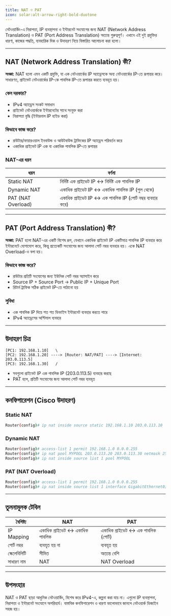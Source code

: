 ```yaml
---
title: NAT ও PAT
icon: solar:alt-arrow-right-bold-duotone
---
```


নেটওয়ার্কিং-এ নিরাপত্তা, IP ব্যবস্থাপনা ও ইন্টারনেট সংযোগের জন্য NAT (Network Address Translation) ও PAT (Port Address Translation) অত্যন্ত গুরুত্বপূর্ণ। এখানে এই দুই প্রযুক্তির ধারণা, কাজের পদ্ধতি, ব্যবহারিক দিক ও উদাহরণ নিয়ে বিস্তারিত আলোচনা করা হলো।

---

## NAT (Network Address Translation) কী?

**সংজ্ঞা:**
NAT হলো এমন একটি প্রযুক্তি, যা এক নেটওয়ার্কের IP অ্যাড্রেসকে অন্য নেটওয়ার্কের IP-তে রূপান্তর করে। সাধারণত, প্রাইভেট নেটওয়ার্কের IP-কে পাবলিক IP-তে রূপান্তর করতে ব্যবহৃত হয়।

### কেন দরকার?
- IPv4 অ্যাড্রেস সংকট সমাধান
- প্রাইভেট নেটওয়ার্ককে ইন্টারনেটের সাথে সংযুক্ত করা
- নিরাপত্তা বৃদ্ধি (ইন্টারনাল IP হাইড করা)

### কিভাবে কাজ করে?
- রাউটার/ফায়ারওয়াল ইনবাউন্ড ও আউটবাউন্ড ট্রাফিকের IP অ্যাড্রেস পরিবর্তন করে
- একাধিক প্রাইভেট IP এক বা একাধিক পাবলিক IP-তে রূপান্তর

### NAT-এর ধরন
| ধরন | বর্ণনা |
|------|---------|
| Static NAT | নির্দিষ্ট এক প্রাইভেট IP ↔ নির্দিষ্ট এক পাবলিক IP |
| Dynamic NAT | একাধিক প্রাইভেট IP ↔ একাধিক পাবলিক IP (পুল থেকে) |
| PAT (NAT Overload) | একাধিক প্রাইভেট IP ↔ এক পাবলিক IP (পোর্ট নম্বর ব্যবহার করে) |

---

## PAT (Port Address Translation) কী?

**সংজ্ঞা:**
PAT হলো NAT-এর একটি বিশেষ রূপ, যেখানে একাধিক প্রাইভেট IP একটিমাত্র পাবলিক IP ব্যবহার করে ইন্টারনেটে যোগাযোগ করে, কিন্তু প্রত্যেকটি সংযোগের জন্য আলাদা পোর্ট নম্বর ব্যবহার হয়। একে NAT Overload-ও বলা হয়।

### কিভাবে কাজ করে?
- রাউটার প্রতিটি সংযোগের জন্য ইউনিক পোর্ট নম্বর অ্যাসাইন করে
- Source IP + Source Port → Public IP + Unique Port
- রিটার্ন ট্রাফিক সঠিক প্রাইভেট IP-তে পাঠানো হয়

### সুবিধা
- এক পাবলিক IP দিয়ে শত শত ডিভাইস ইন্টারনেট ব্যবহার করতে পারে
- IPv4 অ্যাড্রেসের অপ্টিমাল ব্যবহার

---

## উদাহরণ চিত্র

```
[PC1: 192.168.1.10]   \
[PC2: 192.168.1.20] ----> [Router: NAT/PAT] ----> [Internet: 203.0.113.5]
[PC3: 192.168.1.30]   /
```

- সবগুলো প্রাইভেট IP এক পাবলিক IP (203.0.113.5) ব্যবহার করছে
- PAT হলে, প্রতিটি সংযোগের জন্য আলাদা পোর্ট নম্বর ব্যবহৃত

---

## কনফিগারেশন (Cisco উদাহরণ)

### Static NAT
```bash
Router(config)# ip nat inside source static 192.168.1.10 203.0.113.10
```

### Dynamic NAT
```bash
Router(config)# access-list 1 permit 192.168.1.0 0.0.0.255
Router(config)# ip nat pool MYPOOL 203.0.113.20 203.0.113.30 netmask 255.255.255.0
Router(config)# ip nat inside source list 1 pool MYPOOL
```

### PAT (NAT Overload)
```bash
Router(config)# access-list 1 permit 192.168.1.0 0.0.0.255
Router(config)# ip nat inside source list 1 interface GigabitEthernet0/0 overload
```

---

## তুলনামূলক টেবিল

| বৈশিষ্ট্য | NAT | PAT |
|-----------|-----|-----|
| IP Mapping | একাধিক প্রাইভেট ↔ একাধিক পাবলিক | একাধিক প্রাইভেট ↔ এক পাবলিক (পোর্ট) |
| পোর্ট নম্বর | ব্যবহৃত হয় না | ব্যবহৃত হয় |
| স্কেলেবিলিটি | সীমিত | অত্যন্ত বেশি |
| সাধারণ নাম | NAT | NAT Overload |

---

## উপসংহার

NAT ও PAT ছাড়া আধুনিক নেটওয়ার্কিং, বিশেষ করে IPv4-এ, কল্পনা করা যায় না। এগুলো IP ব্যবস্থাপনা, নিরাপত্তা ও ইন্টারনেট সংযোগে অপরিহার্য। বাস্তবিক কনফিগারেশন ও ধারণা ভালোভাবে জানলে নেটওয়ার্ক ডিজাইন সহজ হয়।

